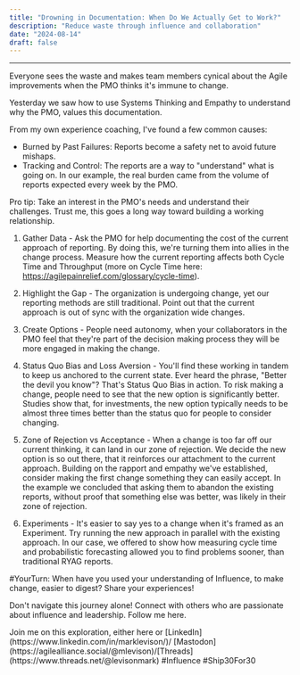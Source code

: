 ```yaml
---
title: "Drowning in Documentation: When Do We Actually Get to Work?"
description: "Reduce waste through influence and collaboration"
date: "2024-08-14"
draft: false
---
```



---

Everyone sees the waste and makes team members cynical about the Agile improvements when the PMO thinks it's immune to change.

Yesterday we saw how to use Systems Thinking and Empathy to understand why the PMO, values this documentation.

From my own experience coaching, I've found a few common causes:

- Burned by Past Failures: Reports become a safety net to avoid future mishaps.
- Tracking and Control: The reports are a way to "understand" what is going on.
  In our example, the real burden came from the volume of reports expected every week by the PMO.

Pro tip: Take an interest in the PMO's needs and understand their challenges. Trust me, this goes a long way toward building a working relationship.

1. Gather Data - Ask the PMO for help documenting the cost of the current approach of reporting. By doing this, we're turning them into allies in the change process. Measure how the current reporting affects both Cycle Time and Throughput (more on Cycle Time here: https://agilepainrelief.com/glossary/cycle-time).

2. Highlight the Gap - The organization is undergoing change, yet our reporting methods are still traditional. Point out that the current approach is out of sync with the organization wide changes.

3. Create Options - People need autonomy, when your collaborators in the PMO feel that they're part of the decision making process they will be more engaged in making the change.

4. Status Quo Bias and Loss Aversion - You'll find these working in tandem to keep us anchored to the current state. Ever heard the phrase, "Better the devil you know"? That's Status Quo Bias in action. To risk making a change, people need to see that the new option is significantly better. Studies show that, for investments, the new option typically needs to be almost three times better than the status quo for people to consider changing.

5. Zone of Rejection vs Acceptance - When a change is too far off our current thinking, it can land in our zone of rejection. We decide the new option is so out there, that it reinforces our attachment to the current approach. Building on the rapport and empathy we've established, consider making the first change something they can easily accept. In the example we concluded that asking them to abandon the existing reports, without proof that something else was better, was likely in their zone of rejection.

6. Experiments - It's easier to say yes to a change when it's framed as an Experiment. Try running the new approach in parallel with the existing approach. In our case, we offered to show how measuring cycle time and probabilistic forecasting allowed you to find problems sooner, than traditional RYAG reports.

#YourTurn: When have you used your understanding of Influence, to make change, easier to digest? Share your experiences!

Don't navigate this journey alone! Connect with others who are passionate about influence and leadership. Follow me here.

<Callout type="info">
  Join me on this exploration, either here or
  [LinkedIn](https://www.linkedin.com/in/marklevison/)/
  [Mastodon](https://agilealliance.social/@mlevison)/[Threads](https://www.threads.net/@levisonmark)
</Callout>
#Influence #Ship30For30
